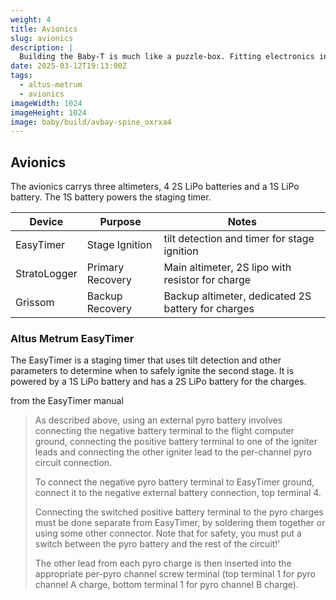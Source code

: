 ```yaml
---
weight: 4
title: Avionics
slug: avionics
description: |
  Building the Baby-T is much like a puzzle-box. Fitting electronics into the middle is a challenge
date: 2025-03-12T19:13:00Z
tags:
  - altus-metrum
  - avionics
imageWidth: 1024
imageHeight: 1024
image: baby/build/avbay-spine_oxrxa4
---
```


## Avionics

The avionics carrys three altimeters, 4 2S LiPo batteries and a 1S LiPo battery. The 1S battery powers the staging timer.

| Device       | Purpose          | Notes                                              |
| ------------ | ---------------- | -------------------------------------------------- |
| EasyTimer    | Stage Ignition   | tilt detection and timer for stage ignition        |
| StratoLogger | Primary Recovery | Main altimeter, 2S lipo with resistor for charge   |
| Grissom      | Backup Recovery  | Backup altimeter, dedicated 2S battery for charges |

### Altus Metrum EasyTimer

The EasyTimer is a staging timer that uses tilt detection and other parameters to determine when to safely ignite the second stage. It is powered by a 1S LiPo battery and has a 2S LiPo battery for the charges.

from the EasyTimer manual

> As described above, using an external pyro battery involves connecting the negative battery terminal to the flight computer ground, connecting the positive battery terminal to one of the igniter leads and connecting the other igniter lead to the per-channel pyro circuit connection.
>
> To connect the negative pyro battery terminal to EasyTimer ground, connect it to the negative external battery connection, top terminal 4.
>
> Connecting the switched positive battery terminal to the pyro charges must be done separate from EasyTimer, by soldering them together or using some other connector. Note that for safety, you must put a switch between the pyro battery and the rest of the circuit!'
>
> The other lead from each pyro charge is then inserted into the appropriate per-pyro channel screw terminal (top terminal 1 for pyro channel A charge, bottom terminal 1 for pyro channel B charge).
